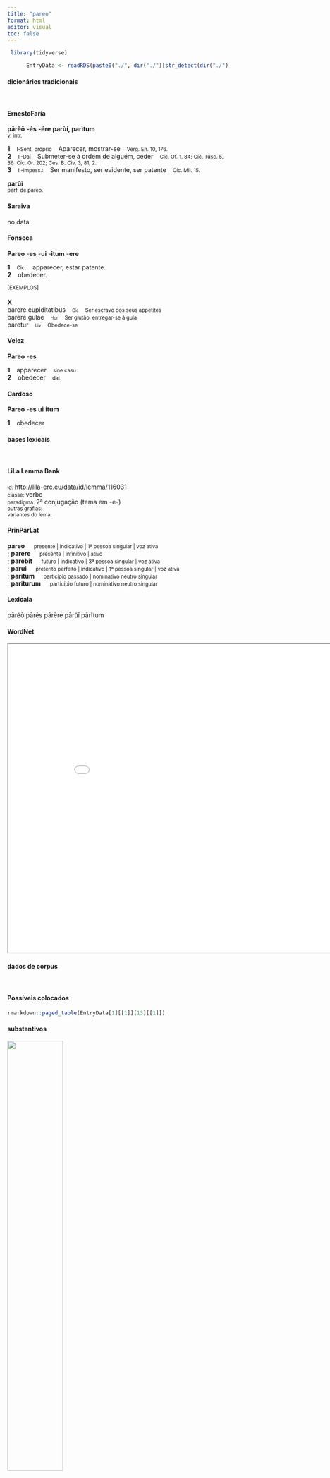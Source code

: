 ```yaml
---
title: "pareo"
format: html
editor: visual
toc: false
---
```



```r
 library(tidyverse) 

      EntryData <- readRDS(paste0("./", dir("./")[str_detect(dir("./"), "_xx112-97-114-101-111xx_.rds")]))

```


#### dicionários tradicionais

&emsp;




::: panel-tabset

#### ErnestoFaria

<b>pārĕō</b> <b>-és</b> <b>-ére</b> <b>parùí, parìtum</b> <br> <small>v. intr.</small> <br> <small></small>   <p> <b>1</b> &ensp; <small>I-Sent. próprio</small> &ensp; Aparecer, mostrar-se &ensp; <small>Verg. En. 10, 176.</small> <br> <b>2</b> &ensp; <small>II-Daí</small> &ensp; Submeter-se à ordem de alguém, ceder &ensp; <small>Cíc. Of. 1. 84; Cíc. Tusc. 5, 36: Cíc. Or. 202; Cés. B. Civ. 3, 81, 2.</small> <br> <b>3</b> &ensp; <small>II-Impess.:</small> &ensp; Ser manifesto, ser evidente, ser patente &ensp; <small>Cíc. Mil. 15.</small> </p> 
 <b>parŭī</b> <br> <small>perf. de parèo.</small> <br> <small></small>




#### Saraiva

no data




#### Fonseca

<b>Pareo</b> -<b>es</b> -<b>ui</b> -<b>itum</b> -<b>ere</b>   <p> <b>1</b> &ensp; <small>Cic.</small> &ensp; apparecer, estar patente. <br> <b>2</b> &ensp; obedecer. </p>   <p><small>[EXEMPLOS]</small><br> <br><b>X</b><br>parere cupiditatibus &ensp; <small><small>Cic</small></small> &ensp; <small>Ser escravo dos seus appetites</small> <br> parere gulae &ensp; <small><small>Hor</small></small> &ensp; <small>Ser glutão, entregar-se á gula</small> <br> paretur &ensp; <small><small>Liv</small></small> &ensp; <small>Obedece-se</small> </p>




#### Velez

<b>Pareo</b> -<b>es</b>   <p> <b>1</b> &ensp; apparecer &ensp; <small>sine casu:</small> <br> <b>2</b> &ensp; obedecer &ensp; <small>dat.</small> </p>




#### Cardoso

<b>Pareo</b> -<b>es</b> <b>ui</b> <b>itum</b>   <p> <b>1</b> &ensp; obedecer </p>


:::



#### bases lexicais

&emsp;






::: panel-tabset

#### LiLa Lemma Bank

<small> id: </small> <a href=' http://lila-erc.eu/data/id/lemma/116031 ' target="_blank"> http://lila-erc.eu/data/id/lemma/116031 </a> <br>
<small> classe: </small> verbo    <br>
<small> paradigma: </small> 2ª conjugação (tema em -e-) <br>
<small> outras grafias: </small>  <br>
<small> variantes do lema: </small>  <br>





#### PrinParLat

<b> pareo </b>&emsp;<small> presente | indicativo | 1ª pessoa singular | voz ativa </small><br>
; <b> parere </b>&emsp;<small> presente | infinitivo | ativo </small><br>
; <b> parebit </b>&emsp;<small> futuro | indicativo | 3ª pessoa singular | voz ativa </small><br>
; <b> parui </b>&emsp;<small> pretérito perfeito | indicativo | 1ª pessoa singular | voz ativa </small><br>
; <b> paritum </b>&emsp;<small> particípio passado | nominativo neutro singular </small><br>
; <b> pariturum </b>&emsp;<small> particípio futuro | nominativo neutro singular </small><br>





#### Lexicala

pārĕō 
 pārēs 
 pārēre 
 pārŭī 
 pārĭtum




#### WordNet

<iframe width='900' height='700' src='Media/Tree__xx112-97-114-101-111xx__sem_type_lexemes_pt.html'>

</iframe>


:::



#### dados de corpus

&emsp;




::: panel-tabset

#### Possíveis colocados

```r

rmarkdown::paged_table(EntryData[1][[1]][13][[1]])

```


#### substantivos

![](./Media/wordcloud__xx112-97-114-101-111xx__BY_collocate_scoreSUBST.webp){width=50% fig-alt='This chart plots collocate by scoreSUBST, for the headword pareo here are all the values plotted: collocate: imperium; scoreSUBST: 2. collocate: semper; scoreSUBST: 0. collocate: senatus; scoreSUBST: 2. collocate: non; scoreSUBST: 0'}




#### adjetivos

![](./Media/wordcloud__xx112-97-114-101-111xx__BY_collocate_scoreADJ.webp){width=50% fig-alt='This chart plots collocate by scoreADJ, for the headword pareo here are all the values plotted: collocate: imperium; scoreADJ: 0. collocate: semper; scoreADJ: 0. collocate: senatus; scoreADJ: 0. collocate: non; scoreADJ: 0'}




#### verbos

![](./Media/wordcloud__xx112-97-114-101-111xx__BY_collocate_scoreVERBO.webp){width=50% fig-alt='This chart plots collocate by scoreVERBO, for the headword pareo here are all the values plotted: collocate: imperium; scoreVERBO: 0. collocate: semper; scoreVERBO: 0. collocate: senatus; scoreVERBO: 0. collocate: non; scoreVERBO: 0'}




#### advérbios

![](./Media/wordcloud__xx112-97-114-101-111xx__BY_collocate_scoreADV.webp){width=50% fig-alt='This chart plots collocate by scoreADV, for the headword pareo here are all the values plotted: collocate: imperium; scoreADV: 0. collocate: semper; scoreADV: 2. collocate: senatus; scoreADV: 0. collocate: non; scoreADV: 2'}




#### preposições e conjunções

![](./Media/wordcloud__xx112-97-114-101-111xx__BY_collocate_scoreFUNC.webp){width=50% fig-alt='This chart plots collocate by scoreFUNC, for the headword pareo here are all the values plotted: collocate: imperium; scoreFUNC: 0. collocate: semper; scoreFUNC: 0. collocate: senatus; scoreFUNC: 0. collocate: non; scoreFUNC: 0'}


:::



::: panel-tabset

#### ExemplosTraduzidos

<p> <b>paret</b> senatui <br> <small> Cic.Phil.12.4.5 <br> Obedece ao senado? <small> [JDD] </small> </small> </p>
; <p> ibitur non <b>parebit</b> nos amissos tot dies rei gerendae queremur <br> <small> Cic.Phil.6.9.8 <br> Ir-se-á; não obedecerá; nós vamos lamentar tantos dias perdidos para agir. <small> [JDD] </small> </small> </p>
; <p> tibi enim ipsi quoi utinam semper <b>paruissem</b> sic video placere <br> <small> Cic.Att.4.6.2 <br> pois assim vejo que te agrada mesmo a ti, a quem oxalá eu tivesse obedecido sempre. <small> [JDD, de outra edição] </small> </small> </p>
; <p> sed quid ego de eis omnibus qui consulari imperio <b>paruerunt</b> loquor <br> <small> Cic.Rab.Perd.27 <br> Mas por que eu estou falando de todos aqueles que obedeceram ao comando dos cônsules? <small> [JDD] </small> </small> </p>





#### Frequência por autor

![](./Media/barchart__xx112-97-114-101-111xx__lemma_BY_author_Frequencies.webp){width=50% fig-alt='This charts plots the frequency of lemma by author_Frequencies. The Vergilius subcorpus registers the highest normalized frequency, with the value of 5.79 and an absolute frequency of 3. The Ovidius subcorpus follows, with a normalized frequency of 3.43 and an absolute frequency of 2. the subcorpus with the least normalized frequency is Suetonius with the normalized value of 0 and an absolute freqeuncy of 0. here are all the values: subcorpus: Caesar ; normalized frequency: 2 ; absolute frequency: 0.755344059218974. subcorpus: Cicero ; normalized frequency: 43 ; absolute frequency: 2.67872716852309. subcorpus: Horatius ; normalized frequency: 2 ; absolute frequency: 1.77604120415594. subcorpus: Ovidius ; normalized frequency: 2 ; absolute frequency: 3.43170899107756. subcorpus: Phaedrus ; normalized frequency: 1 ; absolute frequency: 1.5181417944436. subcorpus: Sallustius ; normalized frequency: 3 ; absolute frequency: 2.78267322140803. subcorpus: Seneca ; normalized frequency: 7 ; absolute frequency: 1.30643325059256. subcorpus: Suetonius ; normalized frequency: 0 ; absolute frequency: 0. subcorpus: Tacitus ; normalized frequency: 0 ; absolute frequency: 0. subcorpus: Vergilius ; normalized frequency: 3 ; absolute frequency: 5.79150579150579. subcorpus: Hieronymus ; normalized frequency: 0 ; absolute frequency: 0'}




#### Frequência por gênero

![](./Media/barchart__xx112-97-114-101-111xx__lemma_BY_genre_Frequencies.webp){width=50% fig-alt='This charts plots the frequency of lemma by genre_Frequencies. The Poesia.épica subcorpus registers the highest normalized frequency, with the value of 5.79 and an absolute frequency of 3. The Prosa.oratória subcorpus follows, with a normalized frequency of 3.46 and an absolute frequency of 36. the subcorpus with the least normalized frequency is Prosa.ficcional with the normalized value of 0 and an absolute freqeuncy of 0. here are all the values: subcorpus: Prosa.histórica ; normalized frequency: 5 ; absolute frequency: 1.21716692227172. subcorpus: Prosa.filosófica ; normalized frequency: 10 ; absolute frequency: 1.64741931763892. subcorpus: Prosa.oratória ; normalized frequency: 36 ; absolute frequency: 3.45645348669745. subcorpus: Prosa.epistolográfica ; normalized frequency: 2 ; absolute frequency: 0.529955748694984. subcorpus: Poesia.lírica ; normalized frequency: 2 ; absolute frequency: 1.68251030537562. subcorpus: Poesia.didática ; normalized frequency: 3 ; absolute frequency: 2.54474510136568. subcorpus: Poesia.trágica ; normalized frequency: 2 ; absolute frequency: 1.73731758165393. subcorpus: Poesia.épica ; normalized frequency: 3 ; absolute frequency: 5.79150579150579. subcorpus: Prosa.ficcional ; normalized frequency: 0 ; absolute frequency: 0'}




#### Frequência por século

![](./Media/barchart__xx112-97-114-101-111xx__lemma_BY_period_Frequencies.webp){width=50% fig-alt='This charts plots the frequency of lemma by period_Frequencies. The I.a.C. subcorpus registers the highest normalized frequency, with the value of 2.47 and an absolute frequency of 53. The I.a.C. subcorpus follows, with a normalized frequency of 2.47 and an absolute frequency of 53. the subcorpus with the least normalized frequency is II.d.C. with the normalized value of 0 and an absolute freqeuncy of 0. here are all the values: subcorpus: I.a.C. ; normalized frequency: 53 ; absolute frequency: 2.46683732836863. subcorpus: I.d.C. ; normalized frequency: 10 ; absolute frequency: 1.52975370965275. subcorpus: II.d.C. ; normalized frequency: 0 ; absolute frequency: 0. subcorpus: IV.d.C. ; normalized frequency: 0 ; absolute frequency: 0'}


:::

